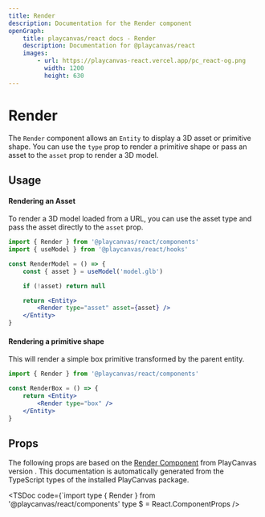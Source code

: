 ```yaml
---
title: Render
description: Documentation for the Render component
openGraph:
    title: playcanvas/react docs - Render
    description: Documentation for @playcanvas/react
    images:
        - url: https://playcanvas-react.vercel.app/pc_react-og.png
          width: 1200
          height: 630
---
```


# Render

The `Render` component allows an `Entity` to display a 3D asset or primitive shape. You can use the `type` prop to render a primitive shape or pass an asset to the `asset` prop to render a 3D model.

## Usage

#### Rendering an Asset

To render a 3D model loaded from a URL, you can use the asset type and pass the asset directly to the `asset` prop.

```jsx copy filename="render-asset.jsx"
import { Render } from '@playcanvas/react/components'
import { useModel } from '@playcanvas/react/hooks'

const RenderModel = () => {
    const { asset } = useModel('model.glb')

    if (!asset) return null

    return <Entity>
        <Render type="asset" asset={asset} />
    </Entity>
}
```

#### Rendering a primitive shape
This will render a simple box primitive transformed by the parent entity.


```jsx copy filename="render-box.jsx"
import { Render } from '@playcanvas/react/components'

const RenderBox = () => {
    return <Entity>
        <Render type="box" />
    </Entity>
}
```

## Props

The following props are based on the [Render Component](https://api.playcanvas.com/engine/classes/RenderComponent.html) from PlayCanvas version **<PcVersion />**. This documentation is automatically generated from the TypeScript types of the installed PlayCanvas package.

<TSDoc
  code={`import type { Render } from '@playcanvas/react/components'
type $ = React.ComponentProps<typeof Render>
/>